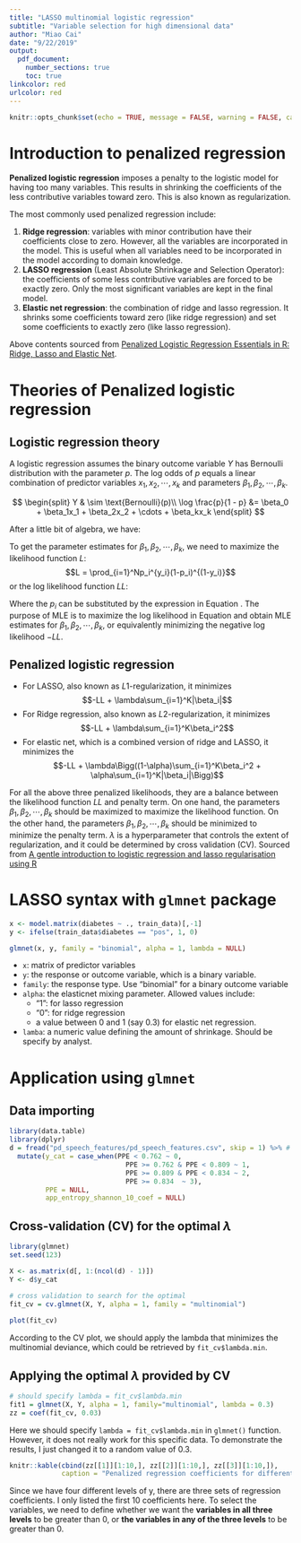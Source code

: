 ---
title: "LASSO multinomial logistic regression"
subtitle: "Variable selection for high dimensional data"
author: "Miao Cai"
date: "9/22/2019"
output: 
  pdf_document:
    number_sections: true
    toc: true
linkcolor: red
urlcolor: red
---

```{r setup, include=FALSE}
knitr::opts_chunk$set(echo = TRUE, message = FALSE, warning = FALSE, cache = TRUE)
```

# Introduction to penalized regression

**Penalized logistic regression** imposes a penalty to the logistic model for having too many variables. This results in shrinking the coefficients of the less contributive variables toward zero. This is also known as regularization.

The most commonly used penalized regression include:

1. **Ridge regression**: variables with minor contribution have their coefficients close to zero. However, all the variables are incorporated in the model. This is useful when all variables need to be incorporated in the model according to domain knowledge.
2. **LASSO regression** (Least Absolute Shrinkage and Selection Operator): the coefficients of some less contributive variables are forced to be exactly zero. Only the most significant variables are kept in the final model.
3. **Elastic net regression**: the combination of ridge and lasso regression. It shrinks some coefficients toward zero (like ridge regression) and set some coefficients to exactly zero (like lasso regression).

Above contents sourced from [Penalized Logistic Regression Essentials in R: Ridge, Lasso and Elastic Net](http://www.sthda.com/english/articles/36-classification-methods-essentials/149-penalized-logistic-regression-essentials-in-r-ridge-lasso-and-elastic-net/).

# Theories of Penalized logistic regression

## Logistic regression theory

A logistic regression assumes the binary outcome variable $Y$  has Bernoulli distribution with the parameter $p$. The log odds of $p$ equals a linear combination of predictor variables $x_1, x_2, \cdots, x_k$ and parameters $\beta_1, \beta_2, \cdots, \beta_k$.

$$
\begin{split}
Y & \sim \text{Bernoulli}(p)\\
\log \frac{p}{1 - p} &= \beta_0 + \beta_1x_1 + \beta_2x_2 + \cdots + \beta_kx_k
\end{split}
$$

After a little bit of algebra, we have:
\begin{equation}\label{eq:p}
p_i = \frac{\exp(\beta_0 + \beta_1x_{1i} + \beta_2x_{2i} + \cdots + \beta_kx_{ki})}{1 + \exp(\beta_0 + \beta_1x_{1i} + \beta_2x_{2i} + \cdots + \beta_kx_{ki})}
\end{equation}

To get the parameter estimates for $\beta_1, \beta_2, \cdots, \beta_k$, we need to maximize the likelihood function $L$:
$$L = \prod_{i=1}^Np_i^{y_i}(1-p_i)^{(1-y_i)}$$
or the log likelihood function $LL$:
\begin{equation}\label{eq:LL}
\begin{aligned}
LL &= \log\bigg(\prod_{i=1}^Np_i^{y_i}(1-p_i)^{(1-y_i)}\bigg)\\
&= \sum_{i=1}^N\bigg(y_i\log p_i + (1-y_i)\log (1-p_i)\bigg)
\end{aligned}
\end{equation}

Where the $p_i$ can be substituted by the expression in Equation \ref{eq:p}. The purpose of MLE is to maximize the log likelihood in Equation \ref{eq:LL} and obtain MLE estimates for $\beta_1, \beta_2, \cdots, \beta_k$, or equivalently minimizing the negative log likelihood $-LL$.

## Penalized logistic regression

- For LASSO, also known as $L1$-regularization, it minimizes 
$$-LL + \lambda\sum_{i=1}^K|\beta_i|$$
- For Ridge regression, also known as $L2$-regularization, it minimizes 
$$-LL + \lambda\sum_{i=1}^K\beta_i^2$$
- For elastic net, which is a combined version of ridge and LASSO, it minimizes the 
$$-LL + \lambda\Bigg((1-\alpha)\sum_{i=1}^K\beta_i^2 + \alpha\sum_{i=1}^K|\beta_i|\Bigg)$$

For all the above three penalized likelihoods, they are a balance between the likelihood function $LL$ and penalty term. On one hand, the parameters $\beta_1, \beta_2, \cdots, \beta_k$ should be maximized to maximize the likelihood function. On the other hand, the parameters $\beta_1, \beta_2, \cdots, \beta_k$ should be minimized to minimize the penalty term. $\lambda$ is a hyperparameter that controls the extent of regularization, and it could be determined by cross validation (CV). Sourced from [A gentle introduction to logistic regression and lasso regularisation using R](https://eight2late.wordpress.com/2017/07/11/a-gentle-introduction-to-logistic-regression-and-lasso-regularisation-using-r/)

# LASSO syntax with `glmnet` package

```{r eval=FALSE}
x <- model.matrix(diabetes ~ ., train_data)[,-1]
y <- ifelse(train_data$diabetes == "pos", 1, 0)

glmnet(x, y, family = "binomial", alpha = 1, lambda = NULL)
```

- `x`: matrix of predictor variables
- `y`: the response or outcome variable, which is a binary variable.
- `family`: the response type. Use “binomial” for a binary outcome variable
- `alpha`: the elasticnet mixing parameter. Allowed values include:
    + "1": for lasso regression
    + "0": for ridge regression
    + a value between 0 and 1 (say 0.3) for elastic net regression.
- `lamba`: a numeric value defining the amount of shrinkage. Should be specify by analyst.


# Application using `glmnet`

## Data importing

```{r}
library(data.table)
library(dplyr)
d = fread("pd_speech_features/pd_speech_features.csv", skip = 1) %>% # multilogit_LASSO/
  mutate(y_cat = case_when(PPE < 0.762 ~ 0,
                             PPE >= 0.762 & PPE < 0.809 ~ 1,
                             PPE >= 0.809 & PPE < 0.834 ~ 2,
                             PPE >= 0.834  ~ 3),
         PPE = NULL,
         app_entropy_shannon_10_coef = NULL)
```


## Cross-validation (CV) for the optimal $\lambda$

```{r}
library(glmnet)
set.seed(123)

X <- as.matrix(d[, 1:(ncol(d) - 1)])
Y <- d$y_cat

# cross validation to search for the optimal
fit_cv = cv.glmnet(X, Y, alpha = 1, family = "multinomial")
  
plot(fit_cv)
```

According to the CV plot, we should apply the lambda that minimizes the multinomial deviance, which could be retrieved by `fit_cv$lambda.min`.

## Applying the optimal $\lambda$ provided by CV

```{r}
# should specify lambda = fit_cv$lambda.min
fit1 = glmnet(X, Y, alpha = 1, family="multinomial", lambda = 0.3)
zz = coef(fit_cv, 0.03)
```

Here we should specify `lambda = fit_cv$lambda.min` in `glmnet()` function. However, it does not really work for this specific data. To demonstrate the results, I just changed it to a random value of 0.3.

```{r}
knitr::kable(cbind(zz[[1]][1:10,], zz[[2]][1:10,], zz[[3]][1:10,]), 
             caption = "Penalized regression coefficients for different levels of Y")
```

Since we have four different levels of y, there are three sets of regression coefficients. I only listed the first 10 coefficients here. To select the variables, we need to define whether we want the **variables in all three levels** to be greater than 0, or **the variables in any of the three levels** to be greater than 0.